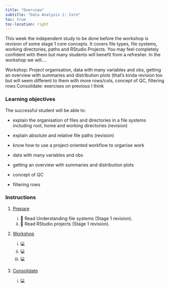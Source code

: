 ```yaml
---
title: "Overview"
subtitle: "Data Analysis 1: Core"
toc: true
toc-location: right
---
```


This week the independent study to be done before the workshop is revision of some stage 1 core concepts. It covers file types, file systems,  working directories,  paths and RStudio Projects. You may feel completely confident with them but many students will benefit from a refresher. In the workshop we will....


Workshop: Project organisation, data with many variables and obs, getting an overview with summaries and distribution plots (that's kinda revision too but will seem different to them with more rows/cols,  concept of QC, filtering rows
Consolidate: exercises on previous I think


### Learning objectives

The successful student will be able to:

-    explain the organisation of files and directories in a file systems including root, home and working directories (revision)

-   explain absolute and relative file paths (revision)

-   know how to use a project-oriented workflow to organise work

-   data with many variables and obs

-   getting an overview with summaries and distribution plots

-   concept of QC

-   filtering rows

### Instructions

1.  [Prepare](study_before_workshop.qmd)

    i.  📖 Read Understanding file systems (Stage 1 revision).
    ii. 📖 Read RStudio projects (Stage 1 revision).


2.  [Workshop](workshop.qmd)
    
    i. 💻 
    ii. 💻  
    iii. 💻 


3.  [Consolidate](study_after_workshop.qmd)

    i.  💻 




